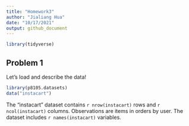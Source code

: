 ```yaml
---
title: "Homework3"
author: "Jialiang Hua"
date: "10/17/2021"
output: github_document
---
```


```r
library(tidyverse)
```


## Problem 1

Let's load and describe the data!

```r
library(p8105.datasets)
data("instacart")
```

The "instacart" dataset contains `r nrow(instacart)` rows and `r ncol(instacart)` columns.
Observations are items in orders by user. The dataset includes `r names(instacart)` variables.


